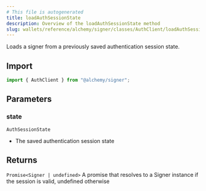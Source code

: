 ```yaml
---
# This file is autogenerated
title: loadAuthSessionState
description: Overview of the loadAuthSessionState method
slug: wallets/reference/alchemy/signer/classes/AuthClient/loadAuthSessionState
---
```


Loads a signer from a previously saved authentication session state.

## Import

```ts
import { AuthClient } from "@alchemy/signer";
```

## Parameters

### state

`AuthSessionState`

- The saved authentication session state

## Returns

`Promise<Signer | undefined>`
A promise that resolves to a Signer instance if the session is valid, undefined otherwise
